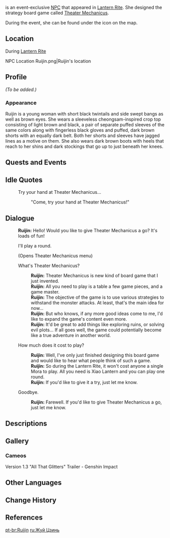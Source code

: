 {{Meta
<!-- REMOVE THIS TEMPLATE AFTER ADDING MISSING INFO -->
|missing_NPC_profile  = yes
}}
{{Character Infobox
|image            = NPC Ruijin.png
|region           = Liyue
|location         = Liyue
|voiceEN          = [https://www.vivian.lu/ Vivian Lu]<ref>Image: [[:File:Email Vivian Lu Ruijin Confirmation.png|EN VA Self Announcement]]</ref>
|type             = Event NPC
|title            = Designer, Theater Mechanicus
}}
{{Lang|'''Ruijin'''|zh=瑞錦|zh_rm=Ruìjǐn}} is an event-exclusive [[NPC]] that appeared in [[Lantern Rite]]. She designed the strategy board game called [[Theater Mechanicus]].

During the event, she can be found under the {{DIcon|Theater}} icon on the map.

==Location==
;During [[Lantern Rite]]
<gallery>
NPC Location Ruijin.png|Ruijin's location
</gallery>

==Profile==
''(To be added.)''

===Appearance===
Ruijin is a young woman with short black twintails and side swept bangs as well as brown eyes. She wears a sleeveless cheongsam-inspired crop top consisting of light brown and black, a pair of separate puffed sleeves of the same colors along with fingerless black gloves and puffed, dark brown shorts with an equally dark belt. Both her shorts and sleeves have jagged lines as a motive on them. She also wears dark brown boots with heels that reach to her shins and dark stockings that go up to just beneath her knees.

==Quests and Events==
{{Quests and Events}}

==Idle Quotes==
{{Dialogue Start}}
: {{DIcon|Idle}} Try your hand at Theater Mechanicus...
:: {{A|VO Ruijin Lantern Rite 01.ogg}} "Come, try your hand at Theater Mechanicus!"
{{Dialogue End}}

==Dialogue==
{{Dialogue Start}}
:'''Ruijin:''' Hello! Would you like to give Theater Mechanicus a go? It's loads of fun!
:{{DIcon|Theater}} I'll play a round.
:;(Opens Theater Mechanicus menu)
:{{DIcon}} What's Theater Mechanicus?
::'''Ruijin:''' Theater Mechanicus is new kind of board game that I just invented.
::'''Ruijin:''' All you need to play is a table a few game pieces, and a game master.
::'''Ruijin:''' The objective of the game is to use various strategies to withstand the monster attacks. At least, that's the main idea for now...
::'''Ruijin:''' But who knows, if any more good ideas come to me, I'd like to expand the game's content even more.
::'''Ruijin:''' It'd be great to add things like exploring ruins, or solving evil plots... If all goes well, the game could potentially become like a true adventure in another world.
:{{DIcon}} How much does it cost to play?
::'''Ruijin:''' Well, I've only just finished designing this board game and would like to hear what people think of such a game.
::'''Ruijin:''' So during the Lantern Rite, it won't cost anyone a single Mora to play. All you need is Xiao Lantern and you can play one round.
::'''Ruijin:''' If you'd like to give it a try, just let me know.
:{{DIcon}} Goodbye.
::'''Ruijin:''' Farewell. If you'd like to give Theater Mechanicus a go, just let me know.
{{Dialogue End}}

==Descriptions==
{{Description|A young lady who is running a game she calls "Theater Mechanicus" during the Lantern Rite. She has just invented the game, which is played with just a table, a few chess pawns, and a host. Because the game is still relatively unknown, and Ruijin would like to get more feedback from players, there is a special Lantern Rite discount: a match costs only one Xiao Lantern. Reportedly, in order to popularize "Theater Mechanicus" across other parts of Teyvat, she has come up with an ambitious update schedule with a new version of the game being released every six weeks, which seems quite challenging for one person to handle.|Theater Mechanicus Map Icon}}
<!--
==Trivia==
-->
==Gallery==
===Cameos===
<gallery>
Version 1.3 "All That Glitters" Trailer - Genshin Impact
</gallery>

==Other Languages==
{{Other Languages|default_hidden = 1
|en      = Ruijin
|zhs     = 瑞锦
|zhs_rm  = Ruìjǐn
|zht     = 瑞錦
|zht_rm  = Ruìjǐn
|ja      = 瑞錦
|ja_rm   = Suikin{{Assumed}}
|ko      = //{{tt|서금|瑞錦}}//
|es      = Ruijin
|fr      = Ruijin
|ru      = Жуй Цзинь
|th      = Ruijin
|vi      = Ruijin
|de      = Ruijin
|id      = Ruijin
|pt      = Ruijin
}}

==Change History==
{{Change History|1.3}}

==References==
{{Reflist}}

[[pt-br:Ruijin]]
[[ru:Жуй Цзинь]]